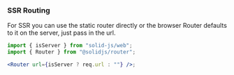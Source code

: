### SSR Routing

For SSR you can use the static router directly or the browser Router defaults to it on the server, just pass in the url.

```jsx
import { isServer } from "solid-js/web";
import { Router } from "@solidjs/router";

<Router url={isServer ? req.url : ""} />;
```
